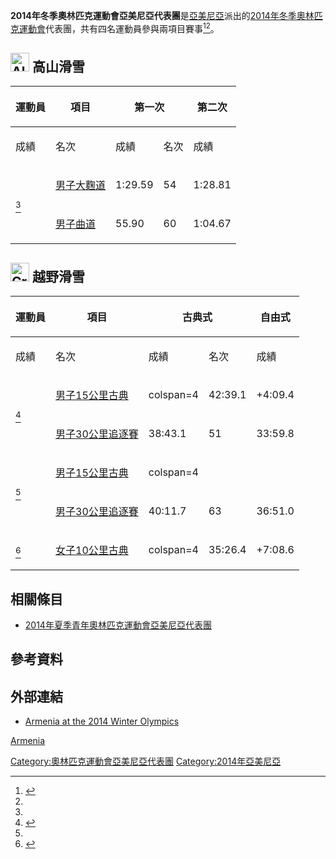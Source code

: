 {{Infobox Country Olympics
|NOC=ARM
|games=2014年冬季
|Chef De Mission= 
|competitors= '''4'''
|sports= 2
|flagbearer= [[Sergey_Mikayelyan|Sergey Mikayelyan]]（開幕）<ref>{{cite news |last= |first= |date=22 January 2014 |title=Sergey Mikaelyan Armenian team’s standard-bearer at Winter Olympics-2014 in Sochi |url=http://www.tert.am/en/news/2014/01/22/sochi1/ |newspaper=[[Tert.am|Tert.am]] |location= |publisher= |accessdate=25 January 2014 |archive-date=2014-02-01 |archive-url=https://web.archive.org/web/20140201234658/http://www.tert.am/en/news/2014/01/22/sochi1/ |dead-url=no }}</ref><ref>{{cite web |url=http://www.olympic.org/Documents/Games_Sochi_2014/Flagbearers_Sochi_2014_Opening_Ceremony.pdf |title=Sochi 2014 Opening Ceremony - Flagbearers |author=<!--Staff writer(s); no by-line.--> |date=7 February 2014 |website=www.olympic.org |publisher=[[Sochi_2014_Olympic_and_Paralympic_Organizing_Committee|Sochi 2014 Olympic and Paralympic Organizing Committee]] |accessdate=7 February 2014 |archive-date=2016-03-03 |archive-url=https://web.archive.org/web/20160303203355/http://www.olympic.org/Documents/Games_Sochi_2014/Flagbearers_Sochi_2014_Opening_Ceremony.pdf |dead-url=no }}</ref><br/>[[Arman_Serebrakian|Arman Serebrakian]]（閉幕）<ref>{{cite web|title=Sochi 2014 Closing Ceremony - Flagbearers|url=http://www.olympic.org/Documents/Games_Sochi_2014/Flagbearers_Sochi_2014_Closing_Ceremony.pdf|publisher=The [[International_Olympic_Committee|International Olympic Committee]] (IOC)|date=February 23, 2014|accessdate=23 February 2014|archive-date=2016-03-03|archive-url=https://web.archive.org/web/20160303175800/http://www.olympic.org/Documents/Games_Sochi_2014/Flagbearers_Sochi_2014_Closing_Ceremony.pdf|dead-url=no}}</ref>  
|gold= 
|silver= 
|bronze= 
|total= 
|rank= 
}}
'''2014年冬季奧林匹克運動會亞美尼亞代表團'''是[[亞美尼亞|亞美尼亞]]派出的[[2014年冬季奧林匹克運動會|2014年冬季奧林匹克運動會]]代表團，共有四名運動員參與兩項目賽事<ref>{{cite news |last=Shahbazyan |first=Lusine |date=2013-12-04 |title=2014 Winter Olympics: Armenia to be represented in 3-4 events |url=http://sport.news.am/eng/news/33326/2014-winter-olympics-armenia-to-be-represented-in-3-4-events.html |newspaper=News.am |location= |publisher= |accessdate=2014-01-18 |archive-date=2013-12-15 |archive-url=https://web.archive.org/web/20131215234135/http://sport.news.am/eng/news/33326/2014-winter-olympics-armenia-to-be-represented-in-3-4-events.html |dead-url=yes }}</ref><ref name="b"/>。

== [[Image:Alpine_skiing_pictogram.svg|30px]] 高山滑雪 ==
{{main|2014年冬季奧林匹克運動會高山滑雪比賽}}

{| class="wikitable" style="font-size:90%"
|-
!rowspan=2|運動員
!rowspan=2|項目
!colspan=2|第一次
!colspan=2|第二次
!colspan=2|總計
|-style="font-size:95%"
!成績
!名次
!成績
!名次
!成績
!名次
|-align=center
|align=left rowspan=2|{{link-en|Arman Serebrakian|Arman Serebrakian}}<ref name="b"/>
|align=left| [[2014年冬季奧林匹克運動會高山滑雪比賽－男子大麴道|男子大麴道]]
|1:29.59
|54
|1:28.81
|42
|2:58.40
|46
|-align=center
|align=left| [[2014年冬季奧林匹克運動會高山滑雪比賽－男子曲道|男子曲道]]
|55.90
|60
|1:04.67
|32
|2:00.57
|35
|}

== [[Image:Cross_country_skiing_pictogram.svg|30px]] 越野滑雪 ==
{{main|2014年冬季奧林匹克運動會越野滑雪比賽}}

{| class="wikitable" style="font-size:90%" 
|-
!rowspan=2|運動員
!rowspan=2|項目
!colspan=2|古典式
!colspan=2|自由式
!colspan=3|決賽
|-style="font-size: 95%"
!成績
!名次
!成績
!名次
!成績
!時間差
!名次
|-align=center
|align=left rowspan=2|{{link-en|Sergey Mikayelyan|Sergey Mikayelyan}}<ref name="a">{{cite news |last=Shahbazyan |first=Lusine |date=2014-01-20 |title=Four Armenian skiers to participate in Sochi 2014 |url=http://sport.news.am/eng/news/35275/four-armenian-skiers-to-participate-in-sochi-2014.html |newspaper=News.am |location= |publisher= |accessdate=2014-01-20 |archive-date=2014-01-22 |archive-url=https://web.archive.org/web/20140122020544/http://sport.news.am/eng/news/35275/four-armenian-skiers-to-participate-in-sochi-2014.html |dead-url=yes }}</ref>
|align=left|[[2014年冬季奧林匹克運動會越野滑雪比賽－男子15公里古典|男子15公里古典]]
|colspan=4 {{n/a}}
|42:39.1
| +4:09.4
|46
|-align=center
|align=left|[[2014年冬季奧林匹克運動會越野滑雪比賽－男子30公里追逐賽|男子30公里追逐賽]]
|38:43.1
|51
|33:59.8
|39
|1:13:16.6
| +5:01.2
|46
|-align=center
|align=left rowspan=2|{{link-en|Artur Yeghoyan|Artur Yeghoyan}}<ref name="a"/>
|align=left|[[2014年冬季奧林匹克運動會越野滑雪比賽－男子15公里古典|男子15公里古典]]
|colspan=4 {{n/a}}
|colspan=3|{{abbr|DNS|未出发}}
|-align=center
|align=left|[[2014年冬季奧林匹克運動會越野滑雪比賽－男子30公里追逐賽|男子30公里追逐賽]]
|40:11.7
|63
|36:51.0
|63
|1:17:44.5
| +9:29.1
|63
|-align=center
|align=left|{{link-en|Katya Galstyan|Katya Galstyan}}<ref name="b">{{cite news |last=Shahbazyan |first=Lusine |date=2014-01-21 |title=Sochi 2014: Armenia’s 4 Olympians are announced |url=http://sport.news.am/eng/news/35316/sochi-2014-armenias-4-olympians-are-announced.html |newspaper=News.am |location= |publisher= |accessdate=2014-01-21 |archive-date=2014-01-25 |archive-url=https://web.archive.org/web/20140125023855/http://sport.news.am/eng/news/35316/sochi-2014-armenias-4-olympians-are-announced.html |dead-url=yes }}</ref>
|align=left|[[2014年冬季奧林匹克運動會越野滑雪比賽－女子10公里古典|女子10公里古典]]
|colspan=4 {{n/a}}
|35:26.4
| +7:08.6
|64
|}

== 相關條目 ==
* [[2014年夏季青年奧林匹克運動會亞美尼亞代表團|2014年夏季青年奧林匹克運動會亞美尼亞代表團]]

== 參考資料 ==
{{Reflist}}

== 外部連結 ==
* [http://www.sochi2014.com/en/team-armenia Armenia at the 2014 Winter Olympics]{{Wayback|url=http://www.sochi2014.com/en/team-armenia |date=20140719184006 }}

{{NOCin2014WinterOlympics}}

[[分類:2014年冬季奧林匹克運動會代表團|Armenia]]
[[Category:奧林匹克運動會亞美尼亞代表團|Category:奧林匹克運動會亞美尼亞代表團]]
[[Category:2014年亞美尼亞|Category:2014年亞美尼亞]]